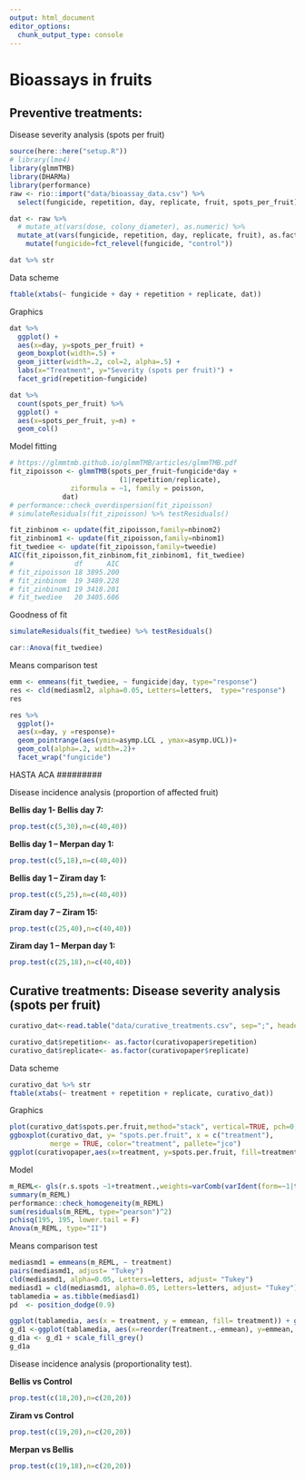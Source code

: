 ```yaml
---
output: html_document
editor_options: 
  chunk_output_type: console
---
```

# Bioassays in fruits

## Preventive treatments: 

Disease severity analysis (spots per fruit) 

```r
source(here::here("setup.R"))
# library(lme4)
library(glmmTMB)
library(DHARMa)
library(performance)
raw <- rio::import("data/bioassay_data.csv") %>% 
  select(fungicide, repetition, day, replicate, fruit, spots_per_fruit) 
```


```r
dat <- raw %>% 
  # mutate_at(vars(dose, colony_diameter), as.numeric) %>% 
  mutate_at(vars(fungicide, repetition, day, replicate, fruit), as.factor) %>% 
    mutate(fungicide=fct_relevel(fungicide, "control"))  

dat %>% str
```

Data scheme

```r
ftable(xtabs(~ fungicide + day + repetition + replicate, dat))
```

Graphics 

```r
dat %>% 
  ggplot() + 
  aes(x=day, y=spots_per_fruit) + 
  geom_boxplot(width=.5) + 
  geom_jitter(width=.2, col=2, alpha=.5) + 
  labs(x="Treatment", y="Severity (spots per fruit)") + 
  facet_grid(repetition~fungicide)
```

```r
dat %>% 
  count(spots_per_fruit) %>% 
  ggplot() + 
  aes(x=spots_per_fruit, y=n) + 
  geom_col()
```

Model fitting

```r
# https://glmmtmb.github.io/glmmTMB/articles/glmmTMB.pdf
fit_zipoisson <- glmmTMB(spots_per_fruit~fungicide*day +
                           (1|repetition/replicate),
               ziformula = ~1, family = poisson,
             dat)
# performance::check_overdispersion(fit_zipoisson)
# simulateResiduals(fit_zipoisson) %>% testResiduals()
```

```r
fit_zinbinom <- update(fit_zipoisson,family=nbinom2)
fit_zinbinom1 <- update(fit_zipoisson,family=nbinom1)
fit_twediee <- update(fit_zipoisson,family=tweedie)
AIC(fit_zipoisson,fit_zinbinom,fit_zinbinom1, fit_twediee)
#               df      AIC
# fit_zipoisson 18 3895.200
# fit_zinbinom  19 3489.228
# fit_zinbinom1 19 3418.201
# fit_twediee   20 3405.606
```

Goodness of fit

```r
simulateResiduals(fit_twediee) %>% testResiduals()
```

```r
car::Anova(fit_twediee)
```

Means comparison test

```r
emm <- emmeans(fit_twediee, ~ fungicide|day, type="response") 
res <- cld(mediasml2, alpha=0.05, Letters=letters,  type="response")
res

res %>% 
  ggplot()+
  aes(x=day, y =response)+
  geom_pointrange(aes(ymin=asymp.LCL , ymax=asymp.UCL))+
  geom_col(alpha=.2, width=.2)+
  facet_wrap("fungicide")
```

#########
HASTA ACA
#########


Disease incidence analysis (proportion of affected fruit) 

**Bellis day 1- Bellis day 7:** 
```r
prop.test(c(5,30),n=c(40,40))
```
**Bellis day 1 – Merpan day 1:**
```r
prop.test(c(5,18),n=c(40,40)) 
```
**Bellis day 1 – Ziram day 1:**
```r
prop.test(c(5,25),n=c(40,40))
```

**Ziram day 7 – Ziram 15:**
```r
prop.test(c(25,40),n=c(40,40))
```
**Ziram day 1 – Merpan day 1:**
```r
prop.test(c(25,18),n=c(40,40))

```


## Curative treatments: Disease severity analysis (spots per fruit) 

```r
curativo_dat<-read.table("data/curative_treatments.csv", sep=";", header=TRUE, dec=",")

curativo_dat$repetition<- as.factor(curativopaper$repetition)
curativo_dat$replicate<- as.factor(curativopaper$replicate)

```

Data scheme

```r
curativo_dat %>% str
ftable(xtabs(~ treatment + repetition + replicate, curativo_dat))

```

Graphics 

```r
plot(curativo_dat$spots.per.fruit,method="stack", vertical=TRUE, pch=0, main="Dot plot", ylab="Spots per fruit", col="black")
ggboxplot(curativo_dat, y= "spots.per.fruit", x = c("treatment"), 
          merge = TRUE, color="treatment", pallete="jco")
ggplot(curativopaper,aes(x=treatment, y=spots.per.fruit, fill=treatment))+geom_bar(stat="identity")+theme(axis.text.x = element_text(angle = 90, vjust = 0.5, hjust=1))
```

Model

```r
m_REML<- gls(r.s.spots ~1+treatment.,weights=varComb(varIdent(form=~1|treatment)),method="REML",na.action=na.omit,data=curativo_dat)
summary(m_REML)
performance::check_homogeneity(m_REML)
sum(residuals(m_REML, type="pearson")^2)
pchisq(195, 195, lower.tail = F)
Anova(m_REML, type="II")
```

Means comparison test
```r
mediasmd1 = emmeans(m_REML, ~ treatment)
pairs(mediasmd1, adjust= "Tukey")
cld(mediasmd1, alpha=0.05, Letters=letters, adjust= "Tukey")
mediasd1 = cld(mediasmd1, alpha=0.05, Letters=letters, adjust= "Tukey")
tablamedia = as.tibble(mediasd1)
pd  <- position_dodge(0.9) 

ggplot(tablamedia, aes(x = treatment, y = emmean, fill= treatment)) + geom_col(position = "dodge")  + geom_errorbar(aes(ymin = emmean - SE, ymax = emmean + SE), colour = "black", width=0.1, position = pd) + geom_point(position=pd, size=3,  col = "blue")+ geom_text(aes(label = .group, y = emmean + SE),position=pd, hjust = -0.01) + ylab("spots per fruit emmeans")
g_d1 <-ggplot(tablamedia, aes(x=reorder(Treatment.,-emmean), y=emmean, fill=Treatment.)) + geom_col(position = "dodge")  + geom_errorbar(aes(ymin = emmean - SE, ymax = emmean + SE), colour = "black", width=0.1, position = pd) + geom_point(position=pd, size=3,  col = "blue")+ geom_text(aes(label = .group, y = emmean + SE),position=pd, hjust = -0.4) + ylab("Spots per fruit emmeans")
g_d1a <- g_d1 + scale_fill_grey()
g_d1a
```

Disease incidence analysis (proportionality test).

**Bellis vs Control**
```r
prop.test(c(18,20),n=c(20,20))
```
**Ziram vs Control**
```r
prop.test(c(19,20),n=c(20,20))
```
**Merpan vs Bellis**
```r
prop.test(c(19,18),n=c(20,20))
```




